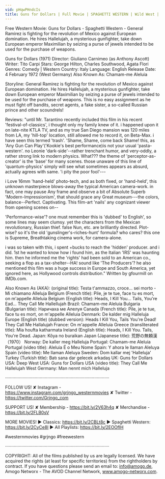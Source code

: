 ```yaml
---
vid: pHqwPHndcIs
title: Guns for Dollars | Full Movie | SPAGHETTI WESTERN | Wild West | Free Cowboy Movie
---
```


Free Western Movie: Guns for Dollars - Spaghetti Western - General Ramirez is fighting for the revolution of Mexico against European domination. He hires Hallelujah, a mysterious gunfighter, take down European emperor Maximilian by seizing a purse of jewels intended to be used for the purchase of weapons.

Guns for Dollars (1971)
Director: Giuliano Carnimeo (as Anthony Ascott)
Writer: Tito Carpi
Stars: George Hilton, Charles Southwood, Agata Flori 
Genres: Comedy | Western 
Country: Italy
Language: English
Release Date: 4 February 1972 (West Germany) 
Also Known As: Chamam-me Aleluia

Storyline:
General Ramirez is fighting for the revolution of Mexico against European domination. He hires Hallelujah, a mysterious gunfighter, take down European emperor Maximilian by seizing a purse of jewels intended to be used for the purchase of weapons. This is no easy assignment as he must fight off bandits, secret agents, a fake sister, a so-called Russian prince and other scoundrels!

Reviews:
"until Mr. Tarantino recently included this film in his recent 'festival-of-classics', i thought only my family knew of it. i happened upon it on late-nite KTLA TV, and as my true San Diego mansion was 120 miles from LA, my 'hill-top' location, still allowed me to record it, on Beta-Max. i have seen this termed 'trash'. 'Shame, Shame, come back Shame! this, as 'Any Gun Can Play'('Kookie's best performance)is not your usual 'pasta-western'. no Leonie 'dark-side'--rather trenchant humor, and very-oddly, a rather strong link to modern physics. What??? the theme of 'perceptor-as-creator' is the 'base' for many scenes. those unaware of this line of 'quantum-physics' simply will see what sometimes appears as absurd, actually agrees with same. 'i pity the poor fool'---

i Love 16mm 'hand-held' photo-tech, and as both fixed, or 'hand-held', this unknown masterpiece blows-away the typical American camera-work. in fact, one may pause Any frame and observe a bit of Absolute Superb 'Modern-Impressionism', that should grace any Great museum---the colors, balance--Perfect. Captivating. This film-art 'nails' any cognizant viewer from opening scenes on--

'Performance-wise'? one must remember this is 'dubbed' to English', so some lines may seem clumsy. yet the characters from the Mexican revolutionary, Russian thief. false Nun, etc. are brilliantly directed. Plot-wise? so it's the old 'gunslinger's-riches-hunt' formula? who cares? this one is Supreme, Breathtaking cinema work, for camera-alone.

i was so taken with this, i spent +bucks to reach the 'hidden' producer. and i did. 1st he wanted to know how i found him, as the Italian 'IRS' was haunting him. then he informed me the 'rights' had been sold to an American co., seeking a flop as a tax-shelter--HA! sound like 'The Producers'? he also mentioned this film was a huge success in Europe and South America, yet ignored here, as Hollywood controls distribution." Written by gfourmill on IMDb.com.

Also Known As (AKA):
(original title): Testa t'ammazzo, croce... sei morto - Mi chiamano Alleluja
Belgium (French title): Pile, je te tue, face tu es mort, on m'appelle Alleluia
Belgium (English title): Heads, I Kill You... Tails, You're Ead... They Call Me Hallellujah
Brazil: Chamam-me Aleluia
Bulgaria (Bulgarian title): Наричаха ме Алелуя
Canada (French title): Pile, je te tue, face tu es mort, on m'appelle Alleluia
Denmark: De kalder mig Halleluja
Europe (English title) (dubbed version): Heads I Kill You, Tails You're Dead! They Call Me Hallalujah
France: On m'appelle Alleluia
Greece (transliterated title): Mia houfta katharmata
Ireland (English title): Heads, I Kill You. Tails, You're Dead.
Japan: Kôya no buraikan
Japan (Japanese title): 荒野の無頼漢（1970）
Norway: De kaller meg Halleluja
Portugal: Chamam-me Aleluia
Portugal (video title): Aleluia É o Meu Nome
Spain: Y ahora le llaman Aleluya
Spain (video title): Me llaman Aleluya
Sweden: Dom kallar mej 'Halleluja'
Turkey (Turkish title): Batı sana dar gelecek arkadaş
UK: Guns for Dollars
USA: Deep West
USA: Guns for Dollars
USA (video title): They Call Me Hallelujah
West Germany: Man nennt mich Halleluja

····················································································

FOLLOW US!
✘ Instagram - https://www.instagram.com/grjngo_westernmovies
✘ Twitter - https://twitter.com/Grjngo_com

SUPPORT US!
✘ Membership - https://bit.ly/2V63h4q
✘ Merchandise - https://bit.ly/2FLB0sV

MORE MOVIES! 
► Classics: https://bit.ly/2CBLt8c 
► Spaghetti Western: https://bit.ly/2CyCe8I 
► All Playlists: https://bit.ly/2EOOfIH 

#westernmovies #grjngo #freewestern

····················································································

COPYRIGHT: All of the films published by us are legally licensed. We have acquired the rights (at least for specific territories) from the rightholders by contract. If you have questions please send an email to: info@amogo.de, Amogo Networx - The AVOD Channel Network, www.amogo-networx.com.